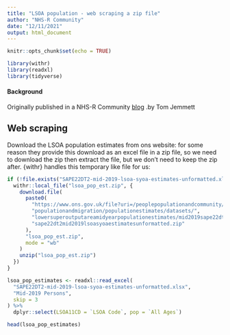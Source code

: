```yaml
---
title: "LSOA population - web scraping a zip file"
author: "NHS-R Community"
date: "12/11/2021"
output: html_document
---
```


```r
knitr::opts_chunk$set(echo = TRUE)

library(withr)
library(readxl)
library(tidyverse)
```

#### Background

Originally published in a NHS-R Community [blog](https://nhsrcommunity.com/blog/using-sf-to-calculate-catchment-areas/)
.by Tom Jemmett

## Web scraping

Download the LSOA population estimates from ons website: for some reason they
provide this download as an excel file in a zip file, so we need to download
the zip then extract the file, but we don't need to keep the zip after. {withr}
handles this temporary like file for us:

```r
if (!file.exists("SAPE22DT2-mid-2019-lsoa-syoa-estimates-unformatted.xlsx")) {
  withr::local_file("lsoa_pop_est.zip", {
    download.file(
      paste0(
        "https://www.ons.gov.uk/file?uri=/peoplepopulationandcommunity/",
        "populationandmigration/populationestimates/datasets/",
        "lowersuperoutputareamidyearpopulationestimates/mid2019sape22dt2/",
        "sape22dt2mid2019lsoasyoaestimatesunformatted.zip"
      ),
      "lsoa_pop_est.zip",
      mode = "wb"
    )
    unzip("lsoa_pop_est.zip")
  })
}
```


```r
lsoa_pop_estimates <- readxl::read_excel(
  "SAPE22DT2-mid-2019-lsoa-syoa-estimates-unformatted.xlsx",
  "Mid-2019 Persons",
  skip = 3
) %>%
  dplyr::select(LSOA11CD = `LSOA Code`, pop = `All Ages`)
```


```r
head(lsoa_pop_estimates)
```
